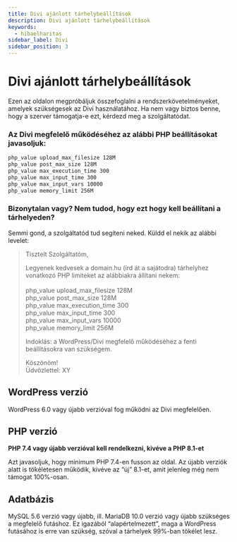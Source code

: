 ```yaml
---
title: Divi ajánlott tárhelybeállítások
description: Divi ajánlott tárhelybeállítások
keywords:
  - hibaelharitas
sidebar_label: Divi
sidebar_position: 3
---
```



# <FontAwesomeIcon icon="fa-duotone fa-inboxes text-primary" /> Divi ajánlott tárhelybeállítások

Ezen az oldalon megpróbáljuk összefoglalni a rendszerkövetelményeket, amelyek szükségesek az Divi használatához. Ha nem vagy biztos benne, hogy a szerver támogatja-e ezt, kérdezd meg a szolgáltatódat.

### Az Divi megfelelő működéséhez az alábbi PHP beállításokat javasoljuk:

```bash php.ini
php_value upload_max_filesize 128M
php_value post_max_size 128M
php_value max_execution_time 300
php_value max_input_time 300
php_value max_input_vars 10000
php_value memory_limit 256M
```

### Bizonytalan vagy? Nem tudod, hogy ezt hogy kell beállítani a tárhelyeden?

Semmi gond, a szolgáltatód tud segíteni neked. Küldd el nekik az alábbi levelet:

> Tisztelt Szolgáltatóm,
>
> Legyenek kedvesek a domain.hu (írd át a sajátodra) tárhelyhez vonatkozó PHP limiteket az alábbiakra állítani nekem:<br/><br/>
> php_value upload_max_filesize 128M <br/>
> php_value post_max_size 128M<br/>
> php_value max_execution_time 300<br/>
> php_value max_input_time 300<br/>
> php_value max_input_vars 10000<br/>
> php_value memory_limit 256M<br/>
>
> Indoklás: a WordPress/Divi megfelelő működéséhez a fenti beállításokra van szükségem.
>
> Köszönöm!<br/>
> Üdvözlettel: XY

## WordPress verzió

WordPress 6.0 vagy újabb verzióval fog működni az Divi megfelelően.

## PHP verzió

**PHP 7.4 vagy újabb verzióval kell rendelkezni, kivéve a PHP 8.1-et**

Azt javasoljuk, hogy minimum PHP 7.4-en fusson az oldal. Az újabb verziók alatt is tökéletesen működik, kivéve az “új” 8.1-et, amit jelenleg még nem támogat 100%-osan.

## Adatbázis

MySQL 5.6 verzió vagy újabb, ill. MariaDB 10.0 verzió vagy újabb szükséges a megfelelő futáshoz. Ez igazából “alapértelmezett”, maga a WordPress futásához is erre van szükség, szóval a tárhelyek 99%-ban tökélet lesz.
